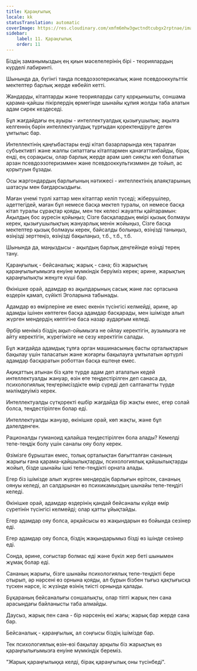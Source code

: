 ```yaml
---
title: Қараңғылық
locale: kk
statusTranslation: automatic
coverImage: https://res.cloudinary.com/xmfm6mhw3gwctndtcubgx2rptnae/image/upload/v1741354419/small_cover_la_gran_rebelion_28716e29d2.webp
sidebar:
    label: 11. Қараңғылық
    order: 11
---
```

Біздің заманымыздың ең қиын мәселелерінің бірі - теориялардың күрделі лабиринті.

Шынында да, бүгінгі таңда псевдоэзотерикалық және псевдооккульттік мектептер барлық жерде көбейіп кетті.

Жандарды, кітаптарды және теорияларды сату қорқынышты, соншама қарама-қайшы пікірлердің өрмегінде шынайы құпия жолды таба алатын адам сирек кездеседі.

Бұл жағдайдағы ең ауыры - интеллектуалдық қызығушылық; ақылға келгеннің бәрін интеллектуалдық тұрғыдан қоректендіруге деген ұмтылыс бар.

Интеллектінің қаңғыбастары енді кітап базарларында кең таралған субъективті және жалпы сипаттағы кітаптармен қанағаттанбайды, бірақ енді, ең сорақысы, олар барлық жерде арам шөп сияқты көп болатын арзан псевдоэзотеризммен және псевдооккультизммен де тойып, ас қорытуын бұзады.

Осы жаргондардың барлығының нәтижесі - интеллектінің алаяқтарының шатасуы мен бағдарсыздығы.

Маған үнемі түрлі хаттар мен кітаптар келіп түседі; жіберушілер, әдеттегідей, маған бұл немесе басқа мектеп туралы, ол немесе басқа кітап туралы сұрақтар қояды, мен тек келесі жауапты қайтарамын: Ақылдың бос әуресін қойыңыз; Сізге басқалардың өмірі қызық болмауы керек, қызығушылықтың жануарлық менін жойыңыз, Сізге басқа мектептер қызық болмауы керек, байсалды болыңыз, өзіңізді таныңыз, өзіңізді зерттеңіз, өзіңізді бақылаңыз, т.б., т.б., т.б.

Шынында да, маңыздысы - ақылдың барлық деңгейінде өзіңді терең тану.

Қараңғылық - бейсаналық; жарық - сана; біз жарықтың қараңғылығымызға енуіне мүмкіндік беруіміз керек; әрине, жарықтың қараңғылықты жеңуге күші бар.

Өкінішке орай, адамдар өз ақылдарының сасық және лас ортасына өздерін қамап, сүйікті Эголарына табынады.

Адамдар өз өмірлеріне ие емес екенін түсінгісі келмейді, әрине, әр адамды ішінен көптеген басқа адамдар басқарады, мен ішімізде алып жүрген мендердің көптігіне баса назар аударғым келеді.

Әрбір меніміз біздің ақыл-ойымызға не ойлау керектігін, аузымызға не айту керектігін, жүрегімізге не сезу керектігін салады.

Бұл жағдайда адамдық тұлға орган машинасының басты орталықтарын бақылау үшін таласатын және жоғарғы бақылауға ұмтылатын әртүрлі адамдар басқаратын роботтан басқа ештеңе емес.

Ақиқаттың атынан біз қате түрде адам деп аталатын кедей интеллектуалды жануар, өзін өте теңдестірілген деп санаса да, психологиялық теңгерімсіздікте өмір сүреді деп салтанатты түрде мәлімдеуіміз керек.

Интеллектуалды сүтқоректі ешбір жағдайда бір жақты емес, егер солай болса, теңдестірілген болар еді.

Интеллектуалды жануар, өкінішке орай, көп жақты, және бұл дәлелденген.

Рационалды гуманоид қалайша теңдестірілген бола алады? Кемелді тепе-теңдік болу үшін саналы ояу болу керек.

Өзімізге бұрыштан емес, толық орталықтан бағытталған сананың жарығы ғана қарама-қайшылықтарды, психологиялық қайшылықтарды жойып, бізде шынайы ішкі тепе-теңдікті орната алады.

Егер біз ішімізде алып жүрген мендердің барлығын ерітсек, сананың оянуы келеді, ал салдарынан өз психикамыздың шынайы тепе-теңдігі келеді.

Өкінішке орай, адамдар өздерінің қандай бейсаналы күйде өмір сүретінін түсінгісі келмейді; олар қатты ұйықтайды.

Егер адамдар ояу болса, әрқайсысы өз жақындарын өз бойында сезінер еді.

Егер адамдар ояу болса, біздің жақындарымыз бізді өз ішінде сезінер еді.

Сонда, әрине, соғыстар болмас еді және бүкіл жер беті шынымен жұмақ болар еді.

Сананың жарығы, бізге шынайы психологиялық тепе-теңдікті бере отырып, әр нәрсені өз орнына қояды, ал бұрын бізбен тығыз қақтығысқа түскен нәрсе, іс жүзінде өзінің тиісті орнында қалады.

Бұқараның бейсаналығы соншалықты, олар тіпті жарық пен сана арасындағы байланысты таба алмайды.

Даусыз, жарық пен сана - бір нәрсенің екі жағы; жарық бар жерде сана бар.

Бейсаналық - қараңғылық, ал соңғысы біздің ішімізде бар.

Тек психологиялық өзін-өзі бақылау арқылы біз жарықтың өз қараңғылығымызға енуіне мүмкіндік береміз.

"Жарық қараңғылыққа келді, бірақ қараңғылық оны түсінбеді".

